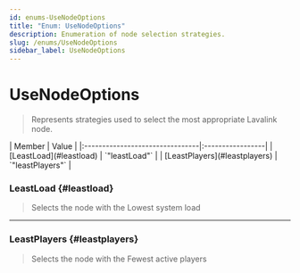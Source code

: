 ```yaml
---
id: enums-UseNodeOptions
title: "Enum: UseNodeOptions"
description: Enumeration of node selection strategies.
slug: /enums/UseNodeOptions
sidebar_label: UseNodeOptions
---
```



# UseNodeOptions

> Represents strategies used to select the most appropriate Lavalink node.

<Tabs>
	<TabItem value="members" label="Enumeration Members" default>
		| Member                          | Value            |
		|:--------------------------------|:-----------------|
		| [LeastLoad](#leastload)       | `"leastLoad"`    |
		| [LeastPlayers](#leastplayers) | `"leastPlayers"` |
	</TabItem>
</Tabs>

### LeastLoad {#leastload}

> Selects the node with the <span className="success badge">Lowest system load</span>

---

### LeastPlayers {#leastplayers}

> Selects the node with the <span className="success badge">Fewest active players</span>
